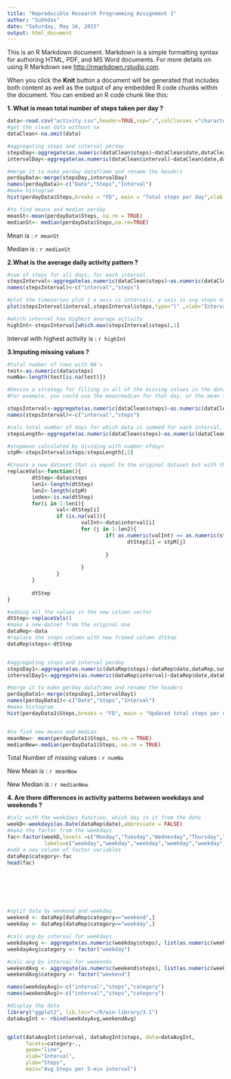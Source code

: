 ```yaml
---
title: "Reproducible Research Programming Assignment 1"
author: "Subhdas"
date: "Saturday, May 16, 2015"
output: html_document
---
```


This is an R Markdown document. Markdown is a simple formatting syntax for authoring HTML, PDF, and MS Word documents. For more details on using R Markdown see <http://rmarkdown.rstudio.com>.

When you click the **Knit** button a document will be generated that includes both content as well as the output of any embedded R code chunks within the document. You can embed an R code chunk like this:



**1. What is mean total number of steps taken per day ?**

```r
data<-read.csv("activity.csv",header=TRUE,sep=",",colClasses ="character")
#get the clean data without na
dataClean<-na.omit(data)

#aggregating steps and interval perday
stepsDay<-aggregate(as.numeric(dataClean$steps)~dataClean$date,dataClean,sum)
intervalDay<-aggregate(as.numeric(dataClean$interval)~dataClean$date,dataClean,length)

#merge it to make perday dataframe and rename the headers
perdayData<-merge(stepsDay,intervalDay)
names(perdayData)<-c("Date","Steps","Interval")
#make histogram
hist(perdayData$Steps,breaks = "FD", main = "Total steps per day",xlab = "Steps")

#to find means and median perday
meanSt<-mean(perdayData$Steps, na.rm = TRUE)
medianSt<- median(perdayData$Steps,na.rm=TRUE)
```

Mean is  : `r meanSt`

Median is : `r medianSt`



**2.What is the average daily activity pattern ?**

```r
#sum of steps for all days, for each interval
stepsInterval<-aggregate(as.numeric(dataClean$steps)~as.numeric(dataClean$interval),dataClean,sum)
names(stepsInterval)<-c("interval","steps")

#plot the timeseries plot ( x axis is intervals, y axis is avg steps of all days)
plot(stepsInterval$interval,stepsInterval$steps,type="l" ,xlab="Intervals", ylab="Average Steps for all Days")

#which interval has highest average activity
highInt<-stepsInterval[which.max(stepsInterval$steps),1]
```
Interval with highest activity is   : `r highInt`




**3.Imputing missing values ?**

```r
#total number of rows with NA's
test<-as.numeric(data$steps)
numNa<-length(test[is.na(test)])

#Devise a strategy for filling in all of the missing values in the dataset. The strategy does not need to be sophisticated. 
#For example, you could use the mean/median for that day, or the mean for that 5-minute interval, etc.

stepsInterval<-aggregate(as.numeric(dataClean$steps)~as.numeric(dataClean$interval),dataClean,sum)
names(stepsInterval)<-c("interval","steps")

#cals total number of days for which data is summed for each interval, value obtained is 53
stepsLength<-aggregate(as.numeric(dataClean$steps)~as.numeric(dataClean$interval),dataClean,length)

#stepmean calculated by dividing with number ofdays
stpM<-stepsInterval$steps/stepsLength[,2]

#Create a new dataset that is equal to the original dataset but with the missing data filled in.
replaceVals<-function(){
        dtStep<-data$steps        
        len1<-length(dtStep)
        len2<-length(stpM)
        index<-is.na(dtStep)
        for(i in 1:len1){
                val<-dtStep[i]   
                if (is.na(val)){
                        valInt<-data$interval[i] 
                        for (j in 1:len2){
                                if( as.numeric(valInt) == as.numeric(stepsInterval$interval[j])){                                        
                                       dtStep[i] = stpM[j]
                                                
                                }
                                                                
                        }
                }
        }
        
        dtStep        
}

#adding all the values in the new column vector
dtStep<-replaceVals()
#make a new datset from the original one
dataRep<-data
#replace the steps column with new framed column dtStep
dataRep$steps<-dtStep


#aggregating steps and interval perday
stepsDay1<-aggregate(as.numeric(dataRep$steps)~dataRep$date,dataRep,sum)
intervalDay1<-aggregate(as.numeric(dataRep$interval)~dataRep$date,dataRep,length)

#merge it to make perday dataframe and rename the headers
perdayData1<-merge(stepsDay1,intervalDay1)
names(perdayData1)<-c("Date","Steps","Interval")
#make histogram
hist(perdayData1$Steps,breaks = "FD", main = "Updated total steps per day",xlab = "Updated Steps")


#to find new means and median
meanNew<- mean(perdayData1$Steps, na.rm = TRUE)
medianNew<-median(perdayData1$Steps, na.rm = TRUE)
```

Total Number of missing values          : `r numNa`

New Mean is                             : `r meanNew`

New Median is                           : `r medianNew`



**4. Are there differences in activity patterns between weekdays and weekends ?**

```r
#calc with the weekdays function, which day is it from the date
weekD<-weekdays(as.Date(dataRep$date),abbreviate = FALSE)
#make the factor from the weekdays
fac<-factor(weekD,levels =c("Monday","Tuesday","Wednesday","Thursday","Friday","Saturday","Sunday"), 
            labels=c("weekday","weekday","weekday","weekday","weekday","weekend","weekend"))
#add a new column of factor variables
dataRep$category<-fac
head(fac)







#split data by weekend and weekday
weekend <- dataRep[dataRep$category=="weekend",]
weekday <- dataRep[dataRep$category=="weekday",]

#calc avg by interval for weekdays
weekdayAvg <- aggregate(as.numeric(weekday$steps), list(as.numeric(weekday$interval)), mean,na.rm=TRUE)
weekdayAvg$category <- factor("weekday")

#calc avg by interval for weekends
weekendAvg <- aggregate(as.numeric(weekend$steps), list(as.numeric(weekend$interval)), mean,na.rm=TRUE)
weekendAvg$category <- factor("weekend")

names(weekdayAvg)<-c("interval","steps","category")
names(weekendAvg)<-c("interval","steps","category")

#display the data
library("ggplot2", lib.loc="~/R/win-library/3.1")
dataAvgInt <- rbind(weekdayAvg,weekendAvg)


qplot(dataAvgInt$interval, dataAvgInt$steps, data=dataAvgInt, 
      facets=category~., 
      geom="line", 
      xlab="Interval", 
      ylab="Steps", 
      main="Avg Steps per 5-min interval")



```
